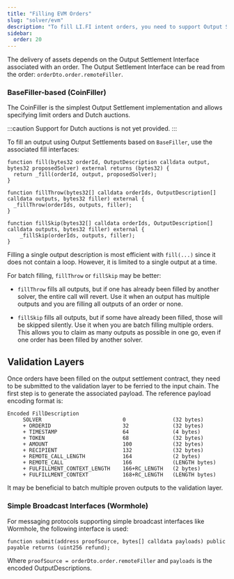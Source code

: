```yaml
---
title: "Filling EVM Orders"
slug: "solver/evm"
description: "To fill LI.FI intent orders, you need to support Output Settlement interfaces. Each Output Settlement interface is different, but most support the generic OutputDescription types and allow filling orders through a shared context."
sidebar:
  order: 20
---
```



The delivery of assets depends on the Output Settlement Interface associated with an order. The Output Settlement Interface can be read from the order: `orderDto.order.remoteFiller`.

### BaseFiller-based (CoinFiller)

The CoinFiller is the simplest Output Settlement implementation and allows specifying limit orders and Dutch auctions.

:::caution
Support for Dutch auctions is not yet provided.
:::

To fill an output using Output Settlements based on `BaseFiller`, use the associated fill interfaces:

```solidity
function fill(bytes32 orderId, OutputDescription calldata output, bytes32 proposedSolver) external returns (bytes32) {
  return _fill(orderId, output, proposedSolver);
}

function fillThrow(bytes32[] calldata orderIds, OutputDescription[] calldata outputs, bytes32 filler) external {
  _fillThrow(orderIds, outputs, filler);
}

function fillSkip(bytes32[] calldata orderIds, OutputDescription[] calldata outputs, bytes32 filler) external {
    _fillSkip(orderIds, outputs, filler);
}
```

Filling a single output description is most efficient with `fill(...)` since it does not contain a loop. However, it is limited to a single output at a time.

For batch filling, `fillThrow` or `fillSkip` may be better:
- `fillThrow` fills all outputs, but if one has already been filled by another solver, the entire call will revert. Use it when an output has multiple outputs and you are filling all outputs of an order or none.

- `fillSkip` fills all outputs, but if some have already been filled, those will be skipped silently. Use it when you are batch filling multiple orders. This allows you to claim as many outputs as possible in one go, even if one order has been filled by another solver.

## Validation Layers

Once orders have been filled on the output settlement contract, they need to be submitted to the validation layer to be ferried to the input chain. The first step is to generate the associated payload. The reference payload encoding format is:

```
Encoded FillDescription
     SOLVER                          0               (32 bytes)
     + ORDERID                       32              (32 bytes)
     + TIMESTAMP                     64              (4 bytes)
     + TOKEN                         68              (32 bytes)
     + AMOUNT                        100             (32 bytes)
     + RECIPIENT                     132             (32 bytes)
     + REMOTE_CALL_LENGTH            164             (2 bytes)
     + REMOTE_CALL                   166             (LENGTH bytes)
     + FULFILLMENT_CONTEXT_LENGTH    166+RC_LENGTH   (2 bytes)
     + FULFILLMENT_CONTEXT           168+RC_LENGTH   (LENGTH bytes)
```

It may be beneficial to batch multiple proven outputs to the validation layer.

### Simple Broadcast Interfaces (Wormhole)

For messaging protocols supporting simple broadcast interfaces like Wormhole, the following interface is used:

```solidity
function submit(address proofSource, bytes[] calldata payloads) public payable returns (uint256 refund);
```

Where `proofSource = orderDto.order.remoteFiller` and `payloads` is the encoded OutputDescriptions.